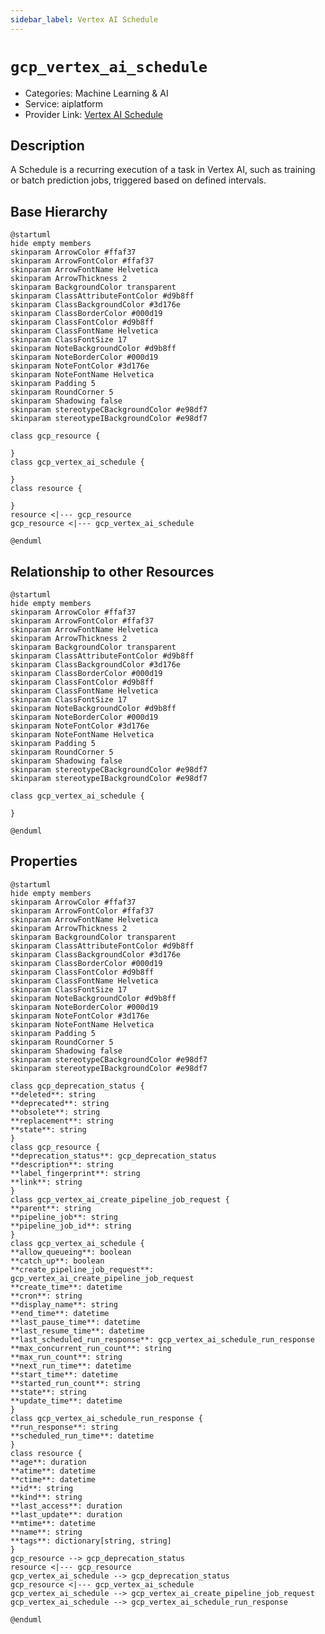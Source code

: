 ```yaml
---
sidebar_label: Vertex AI Schedule
---
```


# `gcp_vertex_ai_schedule`

- Categories: Machine Learning & AI
- Service: aiplatform
- Provider Link: [Vertex AI Schedule](https://cloud.google.com/docs)

## Description

A Schedule is a recurring execution of a task in Vertex AI, such as training or batch prediction jobs, triggered based on defined intervals.

## Base Hierarchy

<ZoomPanPinch>

```kroki imgType="plantuml" imgAlt="Hierarchy of Vertex AI Schedule"
@startuml
hide empty members
skinparam ArrowColor #ffaf37
skinparam ArrowFontColor #ffaf37
skinparam ArrowFontName Helvetica
skinparam ArrowThickness 2
skinparam BackgroundColor transparent
skinparam ClassAttributeFontColor #d9b8ff
skinparam ClassBackgroundColor #3d176e
skinparam ClassBorderColor #000d19
skinparam ClassFontColor #d9b8ff
skinparam ClassFontName Helvetica
skinparam ClassFontSize 17
skinparam NoteBackgroundColor #d9b8ff
skinparam NoteBorderColor #000d19
skinparam NoteFontColor #3d176e
skinparam NoteFontName Helvetica
skinparam Padding 5
skinparam RoundCorner 5
skinparam Shadowing false
skinparam stereotypeCBackgroundColor #e98df7
skinparam stereotypeIBackgroundColor #e98df7

class gcp_resource {

}
class gcp_vertex_ai_schedule {

}
class resource {

}
resource <|--- gcp_resource
gcp_resource <|--- gcp_vertex_ai_schedule

@enduml
```

</ZoomPanPinch>

## Relationship to other Resources

<ZoomPanPinch>

```kroki imgType="plantuml" imgAlt="Diagram of Vertex AI Schedule resource relationships"
@startuml
hide empty members
skinparam ArrowColor #ffaf37
skinparam ArrowFontColor #ffaf37
skinparam ArrowFontName Helvetica
skinparam ArrowThickness 2
skinparam BackgroundColor transparent
skinparam ClassAttributeFontColor #d9b8ff
skinparam ClassBackgroundColor #3d176e
skinparam ClassBorderColor #000d19
skinparam ClassFontColor #d9b8ff
skinparam ClassFontName Helvetica
skinparam ClassFontSize 17
skinparam NoteBackgroundColor #d9b8ff
skinparam NoteBorderColor #000d19
skinparam NoteFontColor #3d176e
skinparam NoteFontName Helvetica
skinparam Padding 5
skinparam RoundCorner 5
skinparam Shadowing false
skinparam stereotypeCBackgroundColor #e98df7
skinparam stereotypeIBackgroundColor #e98df7

class gcp_vertex_ai_schedule {

}

@enduml
```

</ZoomPanPinch>

## Properties

<ZoomPanPinch>

```kroki imgType="plantuml" imgAlt="Diagram of Vertex AI Schedule data model"
@startuml
hide empty members
skinparam ArrowColor #ffaf37
skinparam ArrowFontColor #ffaf37
skinparam ArrowFontName Helvetica
skinparam ArrowThickness 2
skinparam BackgroundColor transparent
skinparam ClassAttributeFontColor #d9b8ff
skinparam ClassBackgroundColor #3d176e
skinparam ClassBorderColor #000d19
skinparam ClassFontColor #d9b8ff
skinparam ClassFontName Helvetica
skinparam ClassFontSize 17
skinparam NoteBackgroundColor #d9b8ff
skinparam NoteBorderColor #000d19
skinparam NoteFontColor #3d176e
skinparam NoteFontName Helvetica
skinparam Padding 5
skinparam RoundCorner 5
skinparam Shadowing false
skinparam stereotypeCBackgroundColor #e98df7
skinparam stereotypeIBackgroundColor #e98df7

class gcp_deprecation_status {
**deleted**: string
**deprecated**: string
**obsolete**: string
**replacement**: string
**state**: string
}
class gcp_resource {
**deprecation_status**: gcp_deprecation_status
**description**: string
**label_fingerprint**: string
**link**: string
}
class gcp_vertex_ai_create_pipeline_job_request {
**parent**: string
**pipeline_job**: string
**pipeline_job_id**: string
}
class gcp_vertex_ai_schedule {
**allow_queueing**: boolean
**catch_up**: boolean
**create_pipeline_job_request**: gcp_vertex_ai_create_pipeline_job_request
**create_time**: datetime
**cron**: string
**display_name**: string
**end_time**: datetime
**last_pause_time**: datetime
**last_resume_time**: datetime
**last_scheduled_run_response**: gcp_vertex_ai_schedule_run_response
**max_concurrent_run_count**: string
**max_run_count**: string
**next_run_time**: datetime
**start_time**: datetime
**started_run_count**: string
**state**: string
**update_time**: datetime
}
class gcp_vertex_ai_schedule_run_response {
**run_response**: string
**scheduled_run_time**: datetime
}
class resource {
**age**: duration
**atime**: datetime
**ctime**: datetime
**id**: string
**kind**: string
**last_access**: duration
**last_update**: duration
**mtime**: datetime
**name**: string
**tags**: dictionary[string, string]
}
gcp_resource --> gcp_deprecation_status
resource <|--- gcp_resource
gcp_vertex_ai_schedule --> gcp_deprecation_status
gcp_resource <|--- gcp_vertex_ai_schedule
gcp_vertex_ai_schedule --> gcp_vertex_ai_create_pipeline_job_request
gcp_vertex_ai_schedule --> gcp_vertex_ai_schedule_run_response

@enduml
```

</ZoomPanPinch>
